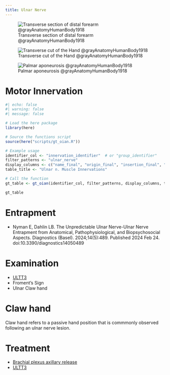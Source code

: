 ```yaml
---
title: Ulnar Nerve
---
```


![Transverse section of distal forearm @grayAnatomyHumanBody1918](/The Archive/Images/Gray anatomy 1918 images/Myology/image421 Transverse section across distal ends of radius and ulna.gif)

![Transverse cut of the Hand @grayAnatomyHumanBody1918](/The Archive/Images/Gray anatomy 1918 images/Myology/image422 Transverse section across the wrist and digits.gif)


![Palmar aponeurosis @grayAnatomyHumanBody1918](/The Archive/Images/Gray anatomy 1918 images/Myology/image425 The palmar aponeurosis.gif)

# Motor Innervation

```r
#| echo: false
#| warning: false
#| message: false

# Load the here package
library(here)

# Source the functions script
source(here("scripts/gt_oian.R"))

# Example usage
identifier_col <- "innervation_identifier"  # or "group_identifier"
filter_patterns <- "ulnar_nerve"
display_columns <- c("name_final", "origin_final", "insertion_final", "innervation_final", "action_final")
table_title <- "Ulnar n. Muscle Innervations"

# Call the function
gt_table <- gt_oian(identifier_col, filter_patterns, display_columns, table_title)

gt_table
```

# Entrapment

:::{.callout-note}

- Nyman E, Dahlin LB. The Unpredictable Ulnar Nerve-Ulnar Nerve Entrapment from Anatomical, Pathophysiological, and Biopsychosocial Aspects. Diagnostics (Basel). 2024;14(5):489. Published 2024 Feb 24. doi:10.3390/diagnostics14050489
:::


# Examination

- [ULTT3]({{< var ref-ultt.ultt3.path >}})
- Froment's Sign
- Ulnar Claw hand


# Claw hand

Claw hand refers to a passive hand position that is commmonly observed following an ulnar nerve lesion.


# Treatment

- [Brachial plexus axillary release]({{< var ref-brachial-plexus.release >}})
- [ULTT3]({{< var ref-ultt3.path >}})